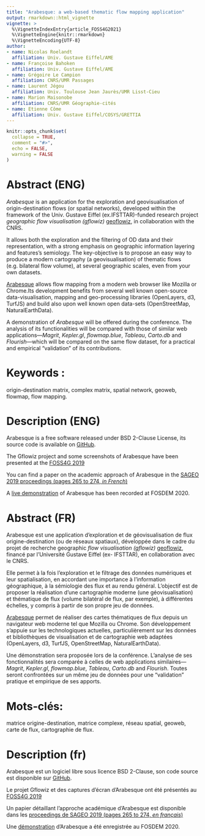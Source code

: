---
title: "Arabesque: a web-based thematic flow mapping application"
output: rmarkdown::html_vignette
vignette: >
  %\VignetteIndexEntry{article_FOSS4G2021}
  %\VignetteEngine{knitr::rmarkdown}
  %\VignetteEncoding{UTF-8}
author:
- name: Nicolas Roelandt
  affiliation: Univ. Gustave Eiffel/AME
- name: Françoise Bahoken
  affiliation: Univ. Gustave Eiffel/AME
- name: Grégoire Le Campion
  affiliation: CNRS/UMR Passages
- name: Laurent Jégou
  affiliation: Univ. Toulouse Jean Jaurès/UMR Lisst-Cieu
- name: Marion Maisonobe
  affiliation: CNRS/UMR Géographie-cités
- name: Etienne Côme
  affiliation: Univ. Gustave Eiffel/COSYS/GRETTIA
---

```{r, include = FALSE}
knitr::opts_chunk$set(
  collapse = TRUE,
  comment = "#>",
  echo = FALSE,
  warning = FALSE
)
```

<!--
Notes:
# Reminders:
- abstract due date : 08/03/2021 - 800-1000 words
- informations: https://2021.foss4g.org/call-for-papers/academic.html
- 20 min presentation, 5 min question, 5 minutes room change : 30 minutes slots
- topics: Open Geospatial Software, Open GIScience
- FOSS4G 2019 presentation: https://media.ccc.de/v/bucharest-205-gflowiz-an-open-science-framework-to-analyze-and-geovisualize-networks-and-flow-datasets
- SAGEO 2019 proceedings: https://sageo2019.inrae.fr/actes/
- FOSDEM demo : https://archive.fosdem.org/2020/schedule/event/arabesque_a_geographic_flow_visualization_application/
-->

# Abstract (ENG)

_Arabesque_ is an application for the exploration and geovisualisation of origin-destination flows (or spatial networks),
developed within the framework of the Univ. Gustave Eiffel (ex.IFSTTAR)-funded research project _geographic flow visualisation (gflowiz)_
[geoflowiz](https://geoflowiz.hypotheses.org/), in collaboration with the CNRS.

It allows both the exploration and the filtering of OD data and their representation, with a strong emphasis on geographic
information layering and features's semiology. The key-objective is to propose an easy way to produce a modern cartography
(a geovisualisation) of thematic flows (e.g. bilateral flow volume), at several geographic scales, even from your own datasets.

[Arabesque](http://arabesque.ifsttar.fr/) allows flow mapping from a modern web browser like Mozilla or Chrome.Its development benefits from several well known open-source data-visualisation, mapping and geo-processing libraries (OpenLayers, d3, TurfJS) and build also upon well known open data-sets (OpenStreetMap, NaturalEarthData). 

A demonstration of _Arabesque_ will be offered during the conference.
The analysis of its functionalities will be compared with those of similar web applications—_Magrit_, _Kepler.gl_, _flowmap.blue_, _Tableau_, _Carto.db_ and _Flourish_—which will be compared on the same flow dataset, for a practical and empirical "validation" of its contributions.

# Keywords :

origin-destination matrix, complex matrix, spatial network, geoweb, flowmap, flow mapping.

# Description (ENG)
<!-- This is where you extend the abstract. This is where you may add bibliography or information that can help your audience get into context. Please write between 20 and 500 words. -->

Arabesque is a free software released under BSD 2-Clause License, its source code is available on [GitHub](https://github.com/gflowiz/arabesque).

The Gflowiz project and some screenshots of Arabesque have been presented at the [FOSS4G 2019](https://media.ccc.de/v/bucharest-205-gflowiz-an-open-science-framework-to-analyze-and-geovisualize-networks-and-flow-datasets)

You can find a paper on the academic approach of Arabesque in the [SAGEO 2019 proceedings (pages 265 to 274, *in French*)]( https://sageo2019.inrae.fr/actes/)

A [live demonstration](https://archive.fosdem.org/2020/schedule/event/arabesque_a_geographic_flow_visualization_application/) of Arabesque has been recorded at FOSDEM 2020.



# Abstract (FR)

Arabesque est une application d’exploration et de géovisualisation de flux origine-destination (ou de réseaux spatiaux),
développée dans le cadre du projet de recherche geographic _flow visualisation (gflowiz)_
[geoflowiz](https://geoflowiz.hypotheses.org/), financé par l'Université Gustave Eiffel (ex- IFSTTAR), 
en collaboration avec le CNRS.

Elle permet à la fois l'exploration et le filtrage des données numériques et leur spatialisation,
en accordant une importance à l'information géographique, à la sémiologie des flux et au rendu général.
L'objectif est de proposer la réalisation d'une cartographie moderne (une géovisualisation) et thématique
de flux (volume bilatéral de flux, par exemple), à différentes échelles, y compris à partir de son propre jeu de données.

[Arabesque](http://arabesque.ifsttar.fr/) permet de réaliser des cartes thématiques de flux depuis un navigateur web moderne tel que Mozilla ou Chrome.
Son développement s’appuie sur les technologiques actuelles, particulièrement sur les données et bibliothèques de visualisation et
de cartographie web adaptées (OpenLayers, d3, TurfJS, OpenStreetMap, NaturalEarthData). 

Une démonstration sera proposée lors de la conférence. L'analyse de ses fonctionnalités
sera comparée à celles de web applications similaires—_Magrit_, _Kepler.gl_, _flowmap.blue_, _Tableau_, _Carto.db_ and _Flourish_. Toutes seront
confrontées sur un même jeu de données pour une "validation" pratique et empirique de ses apports.

# Mots-clés: 

matrice origine-destination, matrice complexe, réseau spatial, geoweb, carte de flux, cartographie de flux.

# Description (fr)
<!-- Vous pouvez étendre l'abstract dans cette partie. Vous pouvez ajouter ici votre bibliographie ou tout autre information qui peut aider l'audience à comprendre le contexte.
Merci d'écrire entre 20 et 500 mots. -->

Arabesque est un logiciel libre sous licence BSD 2-Clause, son code source est disponible sur [GitHub](https://github.com/gflowiz/arabesque).

Le projet Gflowiz et des captures d'écran d'Arabesque ont été présentés au [FOSS4G 2019](https://media.ccc.de/v/bucharest-205-gflowiz-an-open-science-framework-to-analyze-and-geovisualize-networks-and-flow-datasets)

Un papier détaillant l'approche académique d'Arabesque est disponible dans les [proceedings de SAGEO 2019 (pages 265 to 274, *en français*)]( https://sageo2019.inrae.fr/actes/)

Une [démonstration](https://archive.fosdem.org/2020/schedule/event/arabesque_a_geographic_flow_visualization_application/) d'Arabesque a été enregistrée au FOSDEM 2020.
